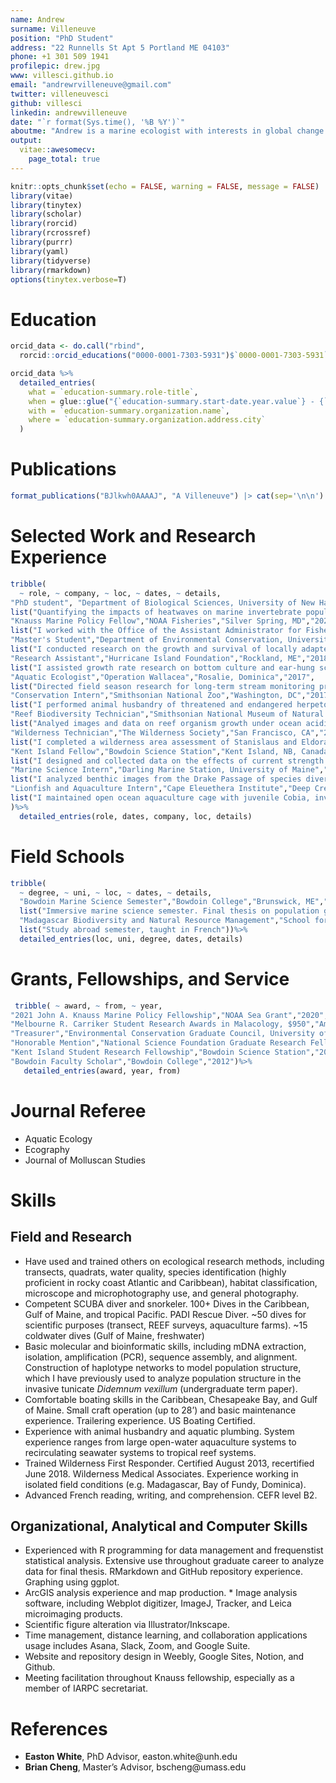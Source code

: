 ```yaml
---
name: Andrew
surname: Villeneuve
position: "PhD Student"
address: "22 Runnells St Apt 5 Portland ME 04103"
phone: +1 301 509 1941
profilepic: drew.jpg
www: villesci.github.io
email: "andrewrvilleneuve@gmail.com"
twitter: villeneuvesci
github: villesci
linkedin: andrewvilleneuve
date: "`r format(Sys.time(), '%B %Y')`"
aboutme: "Andrew is a marine ecologist with interests in global change across levels of ecological organization. He is dedicated to working on applied questions in the face of climate and biodiversity crises."
output: 
  vitae::awesomecv:
    page_total: true
---
```



```r
knitr::opts_chunk$set(echo = FALSE, warning = FALSE, message = FALSE)
library(vitae)
library(tinytex)
library(scholar)
library(rorcid)
library(rcrossref)
library(purrr)
library(yaml)
library(tidyverse)
library(rmarkdown)
options(tinytex.verbose=T)

```

# Education

```r
orcid_data <- do.call("rbind",
  rorcid::orcid_educations("0000-0001-7303-5931")$`0000-0001-7303-5931`$`affiliation-group`$summaries)

orcid_data %>%
  detailed_entries(
    what = `education-summary.role-title`,
    when = glue::glue("{`education-summary.start-date.year.value`} - {`education-summary.end-date.year.value`}"),
    with = `education-summary.organization.name`,
    where = `education-summary.organization.address.city`
  )

```

# Publications

```r
  
format_publications("BJlkwh0AAAAJ", "A Villeneuve") |> cat(sep='\n\n')


```
# Selected Work and Research Experience

```r
tribble(
  ~ role, ~ company, ~ loc, ~ dates, ~ details,
"PhD student", "Department of Biological Sciences, University of New Hampshire", "Durham, NH","2022 - Present",
list("Quantifying the impacts of heatwaves on marine invertebrate populations using an exposure magnitude-duration framework"),
"Knauss Marine Policy Fellow","NOAA Fisheries","Silver Spring, MD","2021-2022",
list("I worked with the Office of the Assistant Administrator for Fisheries on high-level science management and policy. I worked on improving the NOAA instutional repository, wrote fisheries survey communications materials, and create a bibliometric analysis of NOAA Fisheries publications. I supported NOAA Arctic policy by working on incorporating indigenous traditional ecological knowledge into the US position in a multilateral agreement."),
"Master's Student","Department of Environmental Conservation, University of Massachusetts Amherst","Amherst, MA","2018-2020",
list("I conducted research on the growth and survival of locally adapted populations of the Oyster Drill (Urosalpinx cinerea) collected from sites along the latitudinal gradient on the Pacific and Atlantic coasts of the US. I mentored an undergraduate research intern and their independent project as part of the Five College Coastal and Marine Science program. I was a teaching assistant for Marine Ecology and Introduction to Ecology."),
"Research Assistant","Hurricane Island Foundation","Rockland, ME","2018",
list("I assisted growth rate research on bottom culture and ear-hung scallop aquaculture in the Gulf of Maine. Operated outboard motorboats in variable coastal conditions. I mentored two students from the Women of the Sea Program on their independent research projects."),
"Aquatic Ecologist","Operation Wallacea","Rosalie, Dominica","2017",
list("Directed field season research for long-term stream monitoring project using macroinvertebrate biotic indices and tracked migration patterns of a freshwater snail. One published  paper as product. I instructed high school students in field ecology methodology and directed data collection for both projects."),
"Conservation Intern","Smithsonian National Zoo","Washington, DC","2017",
list("I performed animal husbandry of threatened and endangered herpetofauna, and collected behavioral data of amphibians within exhibits"),
"Reef Biodiversity Technician","Smithsonian National Museum of Natural History","Washington, DC","2016",
list("Analyed images and data on reef organism growth under ocean acidification conditions. Field processed photographic and genetic samples from settlement places on an expedition in Curaçao. I participated in two submersible dives to collect settlement plates."),
"Wilderness Technician","The Wilderness Society","San Francisco, CA","2016",
list("I completed a wilderness area assessment of Stanislaus and Eldorado National Forests using GPS tablets and ArcGIS. Performed tasks independently in remote mountain areas. I recommended the outlines of a new wilderness area based on observed human impacts and natural features."),
"Kent Island Fellow","Bowdoin Science Station","Kent Island, NB, Canada","2014",
list("I designed and collected data on the effects of current strength on intertidal invertebrate biodiversity."),
"Marine Science Intern","Darling Marine Station, University of Maine","Walpole, ME","2013",
list("I analyzed benthic images from the Drake Passage of species diversity focusing on corals with a master's student."),
"Lionfish and Aquaculture Intern","Cape Eleuethera Institute","Deep Creek, The Bahamas","2012",
list("I maintained open ocean aquaculture cage with juvenile Cobia, involved daily SCUBA diving. I conducted patch reef surveys of fish diversity and lionfish morphological data. REEF fish surveyor certified.")
)%>% 
  detailed_entries(role, dates, company, loc, details)

```

# Field Schools

```r
tribble(
  ~ degree, ~ uni, ~ loc, ~ dates, ~ details,
  "Bowdoin Marine Science Semester","Bowdoin College","Brunswick, ME","2015",
  list("Immersive marine science semester. Final thesis on population genetics of an invasive tunicate"),
  "Madagascar Biodiversity and Natural Resource Management","School for International Training","Taolagnaro, Madagascar","2015",
  list("Study abroad semester, taught in French"))%>% 
  detailed_entries(loc, uni, degree, dates, details)

```

# Grants, Fellowships, and Service

```r
 tribble( ~ award, ~ from, ~ year,   
"2021 John A. Knauss Marine Policy Fellowship","NOAA Sea Grant","2020","PADI Foundation Grant, $3,141", "PADI Foundation", "2019",
"Melbourne R. Carriker Student Research Awards in Malacology, $950","American Malacological Society","2019",
"Treasurer","Environmental Conservation Graduate Council, University of Massachusetts Amherst","2019",
"Honorable Mention","National Science Foundation Graduate Research Fellowship Program","2019",
"Kent Island Student Research Fellowship","Bowdoin Science Station","2014",
"Bowdoin Faculty Scholar","Bowdoin College","2012")%>%
   detailed_entries(award, year, from) 

```

# Journal Referee

  * Aquatic Ecology
  * Ecography
  * Journal of Molluscan Studies

# Skills

## Field and Research
  *	Have used and trained others on ecological research methods, including transects, quadrats, water quality, species identification (highly proficient in rocky coast Atlantic and Caribbean), habitat classification, microscope and microphotography use, and general photography.
  *	Competent SCUBA diver and snorkeler. 100+ Dives in the Caribbean, Gulf of Maine, and tropical Pacific. PADI Rescue Diver. ~50 dives for scientific purposes (transect, REEF surveys, aquaculture farms). ~15 coldwater dives (Gulf of Maine, freshwater)
  *	Basic molecular and bioinformatic skills, including mDNA extraction, isolation, amplification (PCR), sequence assembly, and alignment. Construction of haplotype networks to model population structure, which I have previously used to analyze population structure in the invasive tunicate <i>Didemnum vexillum</i> (undergraduate term paper). 
 *	Comfortable boating skills in the Caribbean, Chesapeake Bay, and Gulf of Maine. Small craft operation (up to 28’) and basic maintenance experience. Trailering experience. US Boating Certified.
  *	Experience with animal husbandry and aquatic plumbing. System experience ranges from large open-water aquaculture systems to recirculating seawater systems to tropical reef systems.
 *	Trained Wilderness First Responder. Certified August 2013, recertified June 2018. Wilderness Medical Associates. Experience working in isolated field conditions (e.g. Madagascar, Bay of Fundy, Dominica). 
 *	Advanced French reading, writing, and comprehension. CEFR level B2. 

## Organizational, Analytical and Computer Skills
 *	Experienced with R programming for data management and frequenstist statistical analysis. Extensive use throughout graduate career to analyze data for final thesis. RMarkdown and GitHub repository experience. Graphing using ggplot.
  *	ArcGIS analysis experience and map production.  *	Image analysis software, including Webplot digitizer, ImageJ, Tracker, and Leica microimaging products.
 *	Scientific figure alteration via Illustrator/Inkscape.
 *	Time management, distance learning, and collaboration applications usage includes Asana, Slack, Zoom, and Google Suite.
 *	Website and repository design in Weebly, Google Sites, Notion, and Github.
 *	Meeting facilitation throughout Knauss fellowship, especially as a member of IARPC secretariat. 
 
# References

* **Easton White**, PhD Advisor, easton.white@unh.edu
* **Brian Cheng**, Master's Advisor, bscheng@umass.edu


